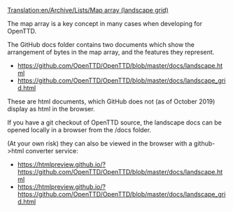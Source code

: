 [[Translation:en/Archive/Lists/Map array (landscape grid)]]
{{en/DevDoc}}

The map array is a key concept in many cases when developing for OpenTTD.

The GitHub docs folder contains two documents which show the arrangement of bytes in the map array, and the features they represent.  

* https://github.com/OpenTTD/OpenTTD/blob/master/docs/landscape.html 
* https://github.com/OpenTTD/OpenTTD/blob/master/docs/landscape_grid.html

These are html documents, which GitHub does not (as of October 2019) display as html in the browser.  

If you have a git checkout of OpenTTD source, the landscape docs can be opened locally in a browser from the /docs folder.

(At your own risk) they can also be viewed in the browser with a github->html converter service:

* https://htmlpreview.github.io/?https://github.com/OpenTTD/OpenTTD/blob/master/docs/landscape.html 
* https://htmlpreview.github.io/?https://github.com/OpenTTD/OpenTTD/blob/master/docs/landscape_grid.html